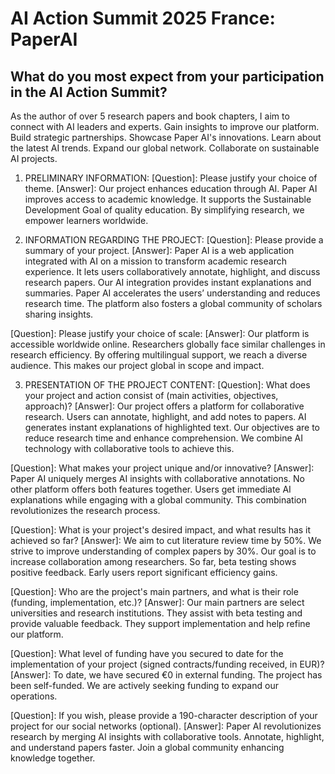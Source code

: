 # AI Action Summit 2025 France: PaperAI

## What do you most expect from your participation in the AI Action Summit?
As the author of over 5 research papers and book chapters, I aim to connect with AI leaders and experts. Gain insights to improve our platform. Build strategic partnerships. Showcase Paper AI's innovations. Learn about the latest AI trends. Expand our global network. Collaborate on sustainable AI projects.

1. PRELIMINARY INFORMATION:
[Question]: Please justify your choice of theme.
[Answer]:
Our project enhances education through AI. Paper AI improves access to academic knowledge. It supports the Sustainable Development Goal of quality education. By simplifying research, we empower learners worldwide.

2. INFORMATION REGARDING THE PROJECT:
[Question]: Please provide a summary of your project.
[Answer]:
Paper AI is a web application integrated with AI on a mission to transform academic research experience. It lets users collaboratively annotate, highlight, and discuss research papers. Our AI integration provides instant explanations and summaries. Paper AI accelerates the users’ understanding and reduces research time. The platform also fosters a global community of scholars sharing insights.

[Question]: Please justify your choice of scale:
[Answer]:
Our platform is accessible worldwide online. Researchers globally face similar challenges in research efficiency. By offering multilingual support, we reach a diverse audience. This makes our project global in scope and impact.

3. PRESENTATION OF THE PROJECT CONTENT:
[Question]: What does your project and action consist of (main activities, objectives, approach)?
[Answer]:
Our project offers a platform for collaborative research. Users can annotate, highlight, and add notes to papers. AI generates instant explanations of highlighted text. Our objectives are to reduce research time and enhance comprehension. We combine AI technology with collaborative tools to achieve this.

[Question]: What makes your project unique and/or innovative?
[Answer]:
Paper AI uniquely merges AI insights with collaborative annotations. No other platform offers both features together. Users get immediate AI explanations while engaging with a global community. This combination revolutionizes the research process.

[Question]: What is your project's desired impact, and what results has it achieved so far?
[Answer]:
We aim to cut literature review time by 50%. We strive to improve understanding of complex papers by 30%. Our goal is to increase collaboration among researchers. So far, beta testing shows positive feedback. Early users report significant efficiency gains.

[Question]: Who are the project's main partners, and what is their role (funding, implementation, etc.)?
[Answer]:
Our main partners are select universities and research institutions. They assist with beta testing and provide valuable feedback. They support implementation and help refine our platform.

[Question]: What level of funding have you secured to date for the implementation of your project (signed contracts/funding received, in EUR)?
[Answer]:
To date, we have secured €0 in external funding. The project has been self-funded. We are actively seeking funding to expand our operations.

[Question]: If you wish, please provide a 190-character description of your project for our social networks (optional).
[Answer]:
Paper AI revolutionizes research by merging AI insights with collaborative tools. Annotate, highlight, and understand papers faster. Join a global community enhancing knowledge together.
